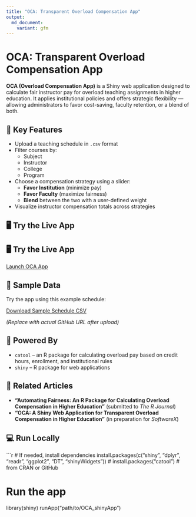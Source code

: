 ```yaml
---
title: "OCA: Transparent Overload Compensation App"
output:
  md_document:
    variant: gfm
---
```


# OCA: Transparent Overload Compensation App

**OCA (Overload Compensation App)** is a Shiny web application designed to calculate fair instructor pay for overload teaching assignments in higher education. It applies institutional policies and offers strategic flexibility — allowing administrators to favor cost-saving, faculty retention, or a blend of both.

## 🔑 Key Features

- Upload a teaching schedule in `.csv` format
- Filter courses by:
  - Subject
  - Instructor
  - College
  - Program
- Choose a compensation strategy using a slider:
  - **Favor Institution** (minimize pay)
  - **Favor Faculty** (maximize fairness)
  - **Blend** between the two with a user-defined weight
- Visualize instructor compensation totals across strategies

## 🖥️ Try the Live App

## 🖥️ Try the Live App

[Launch OCA App](https://aberra.shinyapps.io/OCA_shinyApp/)


## 📁 Sample Data

Try the app using this example schedule:

[Download Sample Schedule CSV](https://raw.githubusercontent.com/youruser/yourrepo/main/sample_schedule.csv)

*(Replace with actual GitHub URL after upload)*

## 🧰 Powered By

- `catool` – an R package for calculating overload pay based on credit hours, enrollment, and institutional rules
- `shiny` – R package for web applications

## 📄 Related Articles

- **"Automating Fairness: An R Package for Calculating Overload Compensation in Higher Education"** (submitted to *The R Journal*)
- **"OCA: A Shiny Web Application for Transparent Overload Compensation in Higher Education"** (in preparation for *SoftwareX*)

## 💻 Run Locally

```r
# If needed, install dependencies
install.packages(c("shiny", "dplyr", "readr", "ggplot2", "DT", "shinyWidgets"))
# install.packages("catool")  # from CRAN or GitHub

# Run the app
library(shiny)
runApp("path/to/OCA_shinyApp")
